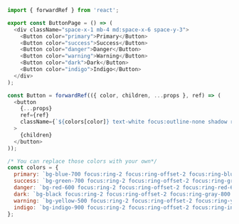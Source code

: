 ```js
import { forwardRef } from 'react';

export const ButtonPage = () => (
  <div className="space-x-1 mb-4 md:space-x-6 space-y-3">
    <Button color="primary">Primary</Button>
    <Button color="success">Success</Button>
    <Button color="danger">Danger</Button>
    <Button color="warning">Warning</Button>
    <Button color="dark">Dark</Button>
    <Button color="indigo">Indigo</Button>
  </div>
);

const Button = forwardRef(({ color, children, ...props }, ref) => (
  <button
    {...props}
    ref={ref}
    className={`${colors[color]} text-white focus:outline-none shadow rounded px-6 py-2 font-medium transition ease-in duration-200`}
  >
    {children}
  </button>
));

/* You can replace those colors with your own*/
const colors = {
  primary: `bg-blue-700 focus:ring-2 focus:ring-offset-2 focus:ring-blue-700 focus:ring-offset-blue-100`,
  success: `bg-green-700 focus:ring-2 focus:ring-offset-2 focus:ring-green-700 focus:ring-offset-green-100`,
  danger: `bg-red-600 focus:ring-2 focus:ring-offset-2 focus:ring-red-600 focus:ring-offset-red-100`,
  dark: `bg-black focus:ring-2 focus:ring-offset-2 focus:ring-gray-800 focus:ring-offset-gray-100`,
  warning: `bg-yellow-500 focus:ring-2 focus:ring-offset-2 focus:ring-yellow-500 focus:ring-offset-yellow-100`,
  indigo: `bg-indigo-900 focus:ring-2 focus:ring-offset-2 focus:ring-indigo-900 focus:ring-offset-indigo-100`,
};
```
